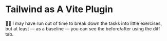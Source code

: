 # Tailwind as A Vite Plugin

👨‍💼 I may have run out of time to break down the tasks into little exercises, but at least — as a baseline — you can see the before/after using the diff tab.
